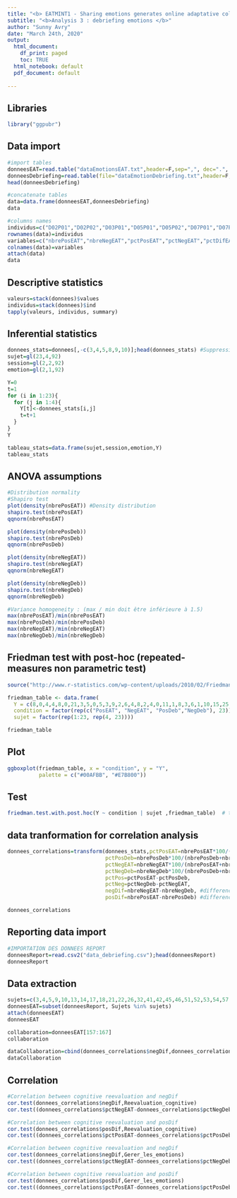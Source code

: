 ```yaml
---
title: "<b> EATMINT1 - Sharing emotions generates online adaptative collaborative acts<br></b>"
subtitle: "<b>Analysis 3 : debriefing emotions </b>"
author: "Sunny Avry"
date: "March 24th, 2020"
output:
  html_document:
    df_print: paged
    toc: TRUE
  html_notebook: default
  pdf_document: default
  
---
```


<style type="text/css">

h1.title {
  font-size: 30px;
}
</style>

## Libraries
```r
library("ggpubr")
```


## Data import
```r
#import tables
donneesEAT=read.table("dataEmotionsEAT.txt",header=F,sep=",", dec=".", fill=T, blank.lines.skip=F);head(donneesEAT)
donneesDebriefing=read.table(file="dataEmotionDebriefing.txt",header=F,sep=",",dec=".",fill=T,blank.lines.skip=F)
head(donneesDebriefing)

#concatenate tables
data=data.frame(donneesEAT,donneesDebriefing)
data

#columns names
individus=c("D02P01","D02P02","D03P01","D05P01","D05P02","D07P01","D07P02","D09P01","D09P02","D11P01","D11P02","D13P02","D16P02","D21P01","D21P02","D23P01","D23P02","D26P01","D26P02","D27P01","D27P02","D29P01","D29P02")
rownames(data)=individus
variables=c("nbrePosEAT","nbreNegEAT","pctPosEAT","pctNegEAT","pctDifEAT","nbrePosDeb","nbreNegDeb","pctPosDeb","pctNegDeb","pctDifDeb")
colnames(data)=variables
attach(data)
data

```
## Descriptive statistics
```r
valeurs=stack(donnees)$values
individus=stack(donnees)$ind
tapply(valeurs, individus, summary)

```

## Inferential statistics
```r
donnees_stats=donnees[,-c(3,4,5,8,9,10)];head(donnees_stats) #Suppression des colonnes pourcentages
sujet=gl(23,4,92)
session=gl(2,2,92)
emotion=gl(2,1,92)

Y=0
t=1
for (i in 1:23){
  for (j in 1:4){
    Y[t]<-donnees_stats[i,j]
    t=t+1
  }
}
Y

tableau_stats=data.frame(sujet,session,emotion,Y)
tableau_stats
```

## ANOVA assumptions
```r
#Distribution normality
#Shapiro test
plot(density(nbrePosEAT)) #Density distribution
shapiro.test(nbrePosEAT) 
qqnorm(nbrePosEAT)

plot(density(nbrePosDeb))
shapiro.test(nbrePosDeb) 
qqnorm(nbrePosDeb)

plot(density(nbreNegEAT))
shapiro.test(nbreNegEAT) 
qqnorm(nbreNegEAT)

plot(density(nbreNegDeb))
shapiro.test(nbreNegDeb) 
qqnorm(nbreNegDeb)

#Variance homogeneity : (max / min doit être inférieure à 1.5) 
max(nbrePosEAT)/min(nbrePosEAT)
max(nbrePosDeb)/min(nbrePosDeb) 
max(nbreNegEAT)/min(nbreNegEAT) 
max(nbreNegDeb)/min(nbreNegDeb) 
```


## Friedman test with post-hoc (repeated-measures non parametric test)
```r
source("http://www.r-statistics.com/wp-content/uploads/2010/02/Friedman-Test-with-Post-Hoc.r.txt")  # loading the friedman.test.with.post.hoc function from the internet

friedman_table <- data.frame(
  Y = c(8,0,4,4,8,0,21,3,5,0,5,3,9,2,6,4,8,2,4,0,11,1,8,3,6,1,10,15,25,4,10,7,16,0,11,3,23,7,11,1,8,3,5,2,16,8,22,6,10,0,14,7,12,1,11,2,15,4,12,8,7,1,13,3,6,0,35,9,16,0,21,12,17,4,9,5,8,0,30,5,12,2,6,3,16,6,8,6,18,2,10,3),
  condition = factor(rep(c("PosEAT", "NegEAT", "PosDeb","NegDeb"), 23)),
  sujet = factor(rep(1:23, rep(4, 23))))

friedman_table
```

## Plot
```r
ggboxplot(friedman_table, x = "condition", y = "Y",
          palette = c("#00AFBB", "#E7B800"))


```
## Test

```r
friedman.test.with.post.hoc(Y ~ condition | sujet ,friedman_table)  # the same with our function. With post hoc, and cool plots
```

## data tranformation for correlation analysis
```r
donnees_correlations=transform(donnees_stats,pctPosEAT=nbrePosEAT*100/(nbrePosEAT+nbreNegEAT),
                               pctPosDeb=nbrePosDeb*100/(nbrePosDeb+nbreNegDeb),
                               pctNegEAT=nbreNegEAT*100/(nbrePosEAT+nbreNegEAT),
                               pctNegDeb=nbreNegDeb*100/(nbrePosDeb+nbreNegDeb),
                               pctPos=pctPosEAT-pctPosDeb,
                               pctNeg=pctNegDeb-pctNegEAT,
                               negDif=nbreNegEAT-nbreNegDeb, #difference between negative expressed and negative felt
                               posDif=nbrePosEAT-nbrePosDeb) #difference between positive expressed and postive felt

donnees_correlations
```

## Reporting data import
```r
#IMPORTATION DES DONNEES REPORT
donneesReport=read.csv2("data_debriefing.csv");head(donneesReport)
donneesReport
```

## Data extraction
```r
sujets=c(3,4,5,9,10,13,14,17,18,21,22,26,32,41,42,45,46,51,52,53,54,57,58)
donneesEAT=subset(donneesReport, Sujets %in% sujets)
attach(donneesEAT)
donneesEAT

collaboration=donneesEAT[157:167]
collaboration

dataCollaboration=cbind(donnees_correlations$negDif,donnees_correlations$posDif,collaboration)
dataCollaboration
```


## Correlation
```r
#Correlation between cognitive reevaluation and negDif
cor.test(donnees_correlations$negDif,Reevaluation_cognitive)
cor.test((donnees_correlations$pctNegEAT-donnees_correlations$pctNegDeb),Reevaluation_cognitive)
```


```r
#Correlation between cognitive reevaluation and posDif
cor.test(donnees_correlations$posDif,Reevaluation_cognitive)
cor.test((donnees_correlations$pctPosEAT-donnees_correlations$pctPosDeb),Reevaluation_cognitive)
```

```r
#Correlation between cognitive reevaluation and negDif
cor.test(donnees_correlations$negDif,Gerer_les_emotions)
cor.test((donnees_correlations$pctNegEAT-donnees_correlations$pctNegDeb),Gerer_les_emotions)
```
```r
#Correlation between cognitive reevaluation and posDif
cor.test(donnees_correlations$posDif,Gerer_les_emotions)
cor.test((donnees_correlations$pctPosEAT-donnees_correlations$pctPosDeb),Gerer_les_emotions)
```
